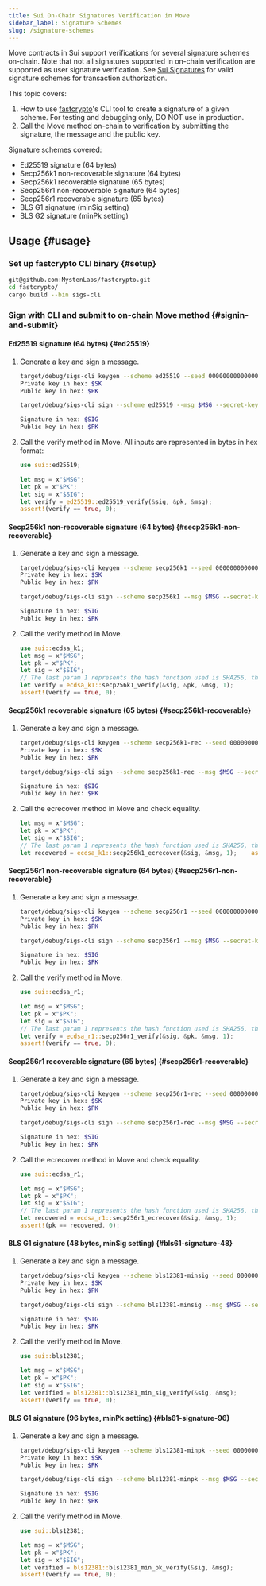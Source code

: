 ```yaml
---
title: Sui On-Chain Signatures Verification in Move
sidebar_label: Signature Schemes
slug: /signature-schemes
---
```


Move contracts in Sui support verifications for several signature schemes on-chain. Note that not all signatures supported in on-chain verification are supported as user signature verification. See [Sui Signatures](./signatures.mdx#user-signature) for valid signature schemes for transaction authorization.

This topic covers:

1.  How to use [fastcrypto](https://github.com/MystenLabs/fastcrypto)'s CLI tool to create a signature of a given scheme. For testing and debugging only, DO NOT use in production.
2.  Call the Move method on-chain to verification by submitting the signature, the message and the public key.

Signature schemes covered:

-   Ed25519 signature (64 bytes)
-   Secp256k1 non-recoverable signature (64 bytes)
-   Secp256k1 recoverable signature (65 bytes)
-   Secp256r1 non-recoverable signature (64 bytes)
-   Secp256r1 recoverable signature (65 bytes)
-   BLS G1 signature (minSig setting)
-   BLS G2 signature (minPk setting)

## Usage {#usage}

### Set up fastcrypto CLI binary {#setup}

```bash
git@github.com:MystenLabs/fastcrypto.git
cd fastcrypto/
cargo build --bin sigs-cli
```

### Sign with CLI and submit to on-chain Move method {#signin-and-submit}

#### Ed25519 signature (64 bytes) {#ed25519}

1.  Generate a key and sign a message.

    ```bash
    target/debug/sigs-cli keygen --scheme ed25519 --seed 0000000000000000000000000000000000000000000000000000000000000000
    Private key in hex: $SK
    Public key in hex: $PK

    target/debug/sigs-cli sign --scheme ed25519 --msg $MSG --secret-key  $SK

    Signature in hex: $SIG
    Public key in hex: $PK
    ```

2.  Call the verify method in Move. All inputs are represented in bytes in hex format:

    ```rust
    use sui::ed25519;

    let msg = x"$MSG";
    let pk = x"$PK";
    let sig = x"$SIG";
    let verify = ed25519::ed25519_verify(&sig, &pk, &msg);
    assert!(verify == true, 0);
    ```

#### Secp256k1 non-recoverable signature (64 bytes) {#secp256k1-non-recoverable}

1.  Generate a key and sign a message.

    ```bash
    target/debug/sigs-cli keygen --scheme secp256k1 --seed 0000000000000000000000000000000000000000000000000000000000000000
    Private key in hex: $SK
    Public key in hex: $PK

    target/debug/sigs-cli sign --scheme secp256k1 --msg $MSG --secret-key $SK

    Signature in hex: $SIG
    Public key in hex: $PK
    ```

2.  Call the verify method in Move.

    ```rust
    use sui::ecdsa_k1;
    let msg = x"$MSG";
    let pk = x"$PK";
    let sig = x"$SIG";
    // The last param 1 represents the hash function used is SHA256, the default hash function used when signing in CLI.    assert!(verify == true, 0);
    let verify = ecdsa_k1::secp256k1_verify(&sig, &pk, &msg, 1);
    assert!(verify == true, 0);
    ```

#### Secp256k1 recoverable signature (65 bytes) {#secp256k1-recoverable}

1.  Generate a key and sign a message.

    ```bash
    target/debug/sigs-cli keygen --scheme secp256k1-rec --seed 0000000000000000000000000000000000000000000000000000000000000000
    Private key in hex: $SK
    Public key in hex: $PK

    target/debug/sigs-cli sign --scheme secp256k1-rec --msg $MSG --secret-key $SK

    Signature in hex: $SIG
    Public key in hex: $PK
    ```

2.  Call the ecrecover method in Move and check equality.

    ```rust
    let msg = x"$MSG";
    let pk = x"$PK";
    let sig = x"$SIG";
    // The last param 1 represents the hash function used is SHA256, the default hash function used when signing in CLI.
    let recovered = ecdsa_k1::secp256k1_ecrecover(&sig, &msg, 1);    assert!(pk == recovered, 0);
    ```

#### Secp256r1 non-recoverable signature (64 bytes) {#secp256r1-non-recoverable}

1.  Generate a key and sign a message.

    ```bash
    target/debug/sigs-cli keygen --scheme secp256r1 --seed 0000000000000000000000000000000000000000000000000000000000000000
    Private key in hex: $SK
    Public key in hex: $PK

    target/debug/sigs-cli sign --scheme secp256r1 --msg $MSG --secret-key $SK

    Signature in hex: $SIG
    Public key in hex: $PK
    ```

2.  Call the verify method in Move.

    ```rust
    use sui::ecdsa_r1;

    let msg = x"$MSG";
    let pk = x"$PK";
    let sig = x"$SIG";
    // The last param 1 represents the hash function used is SHA256, the default hash function used when signing in CLI.
    let verify = ecdsa_r1::secp256r1_verify(&sig, &pk, &msg, 1);
    assert!(verify == true, 0);
    ```

#### Secp256r1 recoverable signature (65 bytes) {#secp256r1-recoverable}

1.  Generate a key and sign a message.

    ```bash
    target/debug/sigs-cli keygen --scheme secp256r1-rec --seed 0000000000000000000000000000000000000000000000000000000000000000
    Private key in hex: $SK
    Public key in hex: $PK

    target/debug/sigs-cli sign --scheme secp256r1-rec --msg $MSG --secret-key $SK

    Signature in hex: $SIG
    Public key in hex: $PK
    ```

2.  Call the ecrecover method in Move and check equality.

    ```rust
    use sui::ecdsa_r1;

    let msg = x"$MSG";
    let pk = x"$PK";
    let sig = x"$SIG";
    // The last param 1 represents the hash function used is SHA256, the default hash function used when signing in CLI.
    let recovered = ecdsa_r1::secp256r1_ecrecover(&sig, &msg, 1);
    assert!(pk == recovered, 0);
    ```

#### BLS G1 signature (48 bytes, minSig setting) {#bls61-signature-48}

1.  Generate a key and sign a message.

    ```bash
    target/debug/sigs-cli keygen --scheme bls12381-minsig --seed 0000000000000000000000000000000000000000000000000000000000000000
    Private key in hex: $SK
    Public key in hex: $PK

    target/debug/sigs-cli sign --scheme bls12381-minsig --msg $MSG --secret-key $SK

    Signature in hex: $SIG
    Public key in hex: $PK
    ```

2.  Call the verify method in Move.

    ```rust
    use sui::bls12381;

    let msg = x"$MSG";
    let pk = x"$PK";
    let sig = x"$SIG";
    let verified = bls12381::bls12381_min_sig_verify(&sig, &msg);
    assert!(verify == true, 0);
    ```

#### BLS G1 signature (96 bytes, minPk setting) {#bls61-signature-96}

1.  Generate a key and sign a message.

    ```bash
    target/debug/sigs-cli keygen --scheme bls12381-minpk --seed 0000000000000000000000000000000000000000000000000000000000000000
    Private key in hex: $SK
    Public key in hex: $PK

    target/debug/sigs-cli sign --scheme bls12381-minpk --msg $MSG --secret-key $SK

    Signature in hex: $SIG
    Public key in hex: $PK
    ```

2.  Call the verify method in Move.

    ```rust
    use sui::bls12381;

    let msg = x"$MSG";
    let pk = x"$PK";
    let sig = x"$SIG";
    let verified = bls12381::bls12381_min_pk_verify(&sig, &msg);
    assert!(verify == true, 0);
    ```
